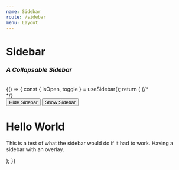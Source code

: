 ```yaml
---
name: Sidebar
route: /sidebar
menu: Layout
---
```


<h1 style={{ margin: '0px' }}>Sidebar</h1>
<h3 style={{ margin: '0px' }}><em>A Collapsable Sidebar</em></h3>

<br />



<Playground>
  {() => {
  const { isOpen, toggle } = useSidebar();
  return (
    <Motor config={config}>
      {/* <div style={{ overflow: "hidden", height: "300px", width: "500px" }}> */}
      <div style={{ overflow: "hidden", height: "300px"}}>
        <Sidebar
          width="30%"
          collapsable
          direction="column"
          padding="15px 12px"
          isOpen={isOpen}
          backgroundColor="altGray1"
          justifyContent="top"
          border={{ color: "brand" }}
        >
          <Box direction="column" overflow="visible">
              <Button onClick={toggle} size={"25"}>
                Hide Sidebar
              </Button>
          </Box>
        </Sidebar>
        <Button onClick={toggle}>Show Sidebar</Button>
        <h1>Hello World</h1>
        <p>This is a test of what the sidebar would do if it had to work. Having a sidebar with an overlay.</p>
      </div>
    </Motor>
  );
  }}
</Playground>
